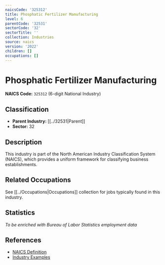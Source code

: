 ```yaml
---
naicsCode: '325312'
title: Phosphatic Fertilizer Manufacturing
level: 6
parentCode: '32531'
sectorCode: '32'
sectorTitle: ''
collection: Industries
source: naics
version: '2022'
children: []
occupations: []
---
```

# Phosphatic Fertilizer Manufacturing

**NAICS Code:** `325312` (6-digit National Industry)

## Classification

- **Parent Industry:** [[../32531|Parent]]
- **Sector:** 32

## Description

This industry is part of the North American Industry Classification System (NAICS), which provides a uniform framework for classifying business establishments.

## Related Occupations

See [[../Occupations|Occupations]] collection for jobs typically found in this industry.

## Statistics

*To be enriched with Bureau of Labor Statistics employment data*

## References

- [NAICS Definition](https://www.census.gov/naics/)
- [Industry Examples](https://www.census.gov/naics/2022NAICS/)
